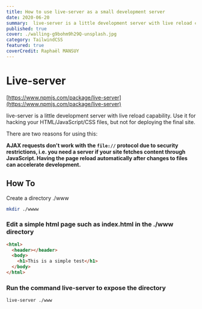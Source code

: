 ```yaml
---
title: How to use live-server as a small development server
date: 2020-06-20
summary:  live-server is a little development server with live reload capability. It can be used it for hacking your HTML/JavaScript/CSS files, but not for deploying the final site
published: true
cover: ./walling-g9bohm9h29Q-unsplash.jpg
category: TailwindCSS
featured: true
coverCredit: Raphaël MANSUY
---
```


# Live-server

[https://www.npmjs.com/package/live-server](https://www.npmjs.com/package/live-server)

live-server is a little development server with live reload capability. Use it for hacking your HTML/JavaScript/CSS files, but not for deploying the final site.

There are two reasons for using this:

**AJAX requests don't work with the `file://` protocol due to security restrictions, i.e. you need a server if your site fetches content through JavaScript. Having the page reload automatically after changes to files can accelerate development.**

## How To

Create a directory ./www 

```bash
mkdir ./wwww
```

### Edit a simple html page such as index.html in the ./www directory

```html
<html>
  <header></header>
  <body>
    <h1>This is a simple test</h1>
  </body>
</html>
```

### Run the command live-server to expose the directory

```bash
live-server ./www

```
